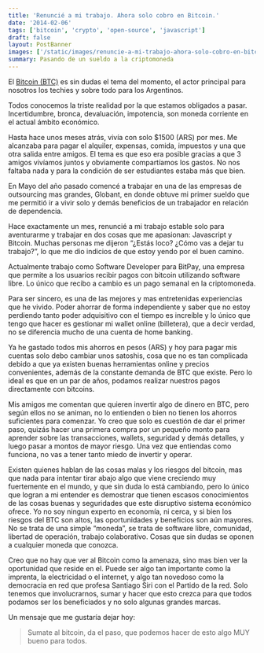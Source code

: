 ```yaml
---
title: 'Renuncié a mi trabajo. Ahora solo cobro en Bitcoin.'
date: '2014-02-06'
tags: ['bitcoin', 'crypto', 'open-source', 'javascript']
draft: false
layout: PostBanner
images: ['/static/images/renuncie-a-mi-trabajo-ahora-solo-cobro-en-bitcoin/cover.jpg']
summary: Pasando de un sueldo a la criptomoneda
---
```


El [Bitcoin (BTC)](https://bitcoin.org/es/) es sin dudas el tema del momento, el actor principal para nosotros los techies y sobre todo para los Argentinos.

Todos conocemos la triste realidad por la que estamos obligados a pasar. Incertidumbre, bronca, devaluación, impotencia, son moneda corriente en el actual ámbito económico.

Hasta hace unos meses atrás, vivía con solo $1500 (ARS) por mes. Me alcanzaba para pagar el alquiler, expensas, comida, impuestos y una que otra salida entre amigos. El tema es que eso era posible gracias a que 3 amigos vivíamos juntos y obviamente compartíamos los gastos. No nos faltaba nada y para la condición de ser estudiantes estaba más que bien.

En Mayo del año pasado comencé a trabajar en una de las empresas de outsourcing mas grandes, Globant, en donde obtuve mi primer sueldo que me permitió ir a vivir solo y demás beneficios de un trabajador en relación de dependencia.

Hace exactamente un mes, renuncié a mi trabajo estable solo para aventurarme y trabajar en dos cosas que me apasionan: Javascript y Bitcoin. Muchas personas me dijeron “¿Estás loco? ¿Cómo vas a dejar tu trabajo?”, lo que me dio indicios de que estoy yendo por el buen camino.

Actualmente trabajo como Software Developer para BitPay, una empresa que permite a los usuarios recibir pagos con bitcoin utilizando software libre. Lo único que recibo a cambio es un pago semanal en la criptomoneda.

Para ser sincero, es una de las mejores y mas entretenidas experiencias que he vivido. Poder ahorrar de forma independiente y saber que no estoy perdiendo tanto poder adquisitivo con el tiempo es increíble y lo único que tengo que hacer es gestionar mi wallet online (billetera), que a decir verdad, no se diferencia mucho de una cuenta de home banking.

Ya he gastado todos mis ahorros en pesos (ARS) y hoy para pagar mis cuentas solo debo cambiar unos satoshis, cosa que no es tan complicada debido a que ya existen buenas herramientas online y precios convenientes, además de la constante demanda de BTC que existe. Pero lo ideal es que en un par de años, podamos realizar nuestros pagos directamente con bitcoins.

Mis amigos me comentan que quieren invertir algo de dinero en BTC, pero según ellos no se animan, no lo entienden o bien no tienen los ahorros suficientes para comenzar. Yo creo que solo es cuestión de dar el primer paso, quizás hacer una primera compra por un pequeño monto para aprender sobre las transacciones, wallets, seguridad y demás detalles, y luego pasar a montos de mayor riesgo. Una vez que entiendas como funciona, no vas a tener tanto miedo de invertir y operar.

Existen quienes hablan de las cosas malas y los riesgos del bitcoin, mas que nada para intentar tirar abajo algo que viene creciendo muy fuertemente en el mundo, y que sin duda lo está cambiando, pero lo único que logran a mi entender es demostrar que tienen escasos conocimientos de las cosas buenas y seguridades que este disruptivo sistema económico ofrece.
Yo no soy ningun experto en economía, ni cerca, y si bien los riesgos del BTC son altos, las oportunidades y beneficios son aún mayores. No se trata de una simple “moneda”, se trata de software libre, comunidad, libertad de operación, trabajo colaborativo. Cosas que sin dudas se oponen a cualquier moneda que conozca.

Creo que no hay que ver al Bitcoin como la amenaza, sino mas bien ver la oportunidad que reside en el. Puede ser algo tan importante como la imprenta, la electricidad o el internet, y algo tan novedoso como la democracia en red que profesa Santiago Siri con el Partido de la red. Solo tenemos que involucrarnos, sumar y hacer que esto crezca para que todos podamos ser los beneficiados y no solo algunas grandes marcas.

Un mensaje que me gustaría dejar hoy:

> Sumate al bitcoin, da el paso, que podemos hacer de esto algo MUY bueno para todos.

